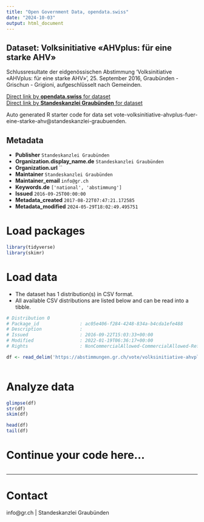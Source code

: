 ```yaml
---
title: "Open Government Data, opendata.swiss"
date: "2024-10-03"
output: html_document
---
```


## Dataset: Volksinitiative «AHVplus: für eine starke AHV»

Schlussresultate der eidgenössischen Abstimmung 'Volksinitiative «AHVplus: für eine starke AHV»', 25. September 2016, Graubünden - Grischun - Grigioni, aufgeschlüsselt nach Gemeinden.

[Direct link by **opendata.swiss** for dataset](https://opendata.swiss/de/dataset/volksinitiative-ahvplus-fur-eine-starke-ahv)<br>
[Direct link by **Standeskanzlei Graubünden** for dataset](https://abstimmungen.gr.ch/vote/volksinitiative-ahvplus-fuer-eine-starke-ahv/data)

Auto generated R starter code for data set vote-volksinitiative-ahvplus-fuer-eine-starke-ahv@standeskanzlei-graubuenden.

## Metadata

- **Publisher** `Standeskanzlei Graubünden`
- **Organization.display_name.de** `Standeskanzlei Graubünden`
- **Organization.url** ``
- **Maintainer** `Standeskanzlei Graubünden`
- **Maintainer_email** `info@gr.ch`
- **Keywords.de** `['national', 'abstimmung']`
- **Issued** `2016-09-25T00:00:00`
- **Metadata_created** `2017-08-22T07:47:21.172585`
- **Metadata_modified** `2024-05-29T18:02:49.495751`


# Load packages

```r

library(tidyverse)
library(skimr)

```

# Load data

-   The dataset has 1 distribution(s) in CSV format.
-   All available CSV distributions are listed below and can be read into a tibble.

```r

# Distribution 0
# Package_id               : ac05e406-f284-4248-834a-b4cda1efe488
# Description              : 
# Issued                   : 2016-09-22T15:03:33+00:00
# Modified                 : 2022-01-19T06:36:17+00:00
# Rights                   : NonCommercialAllowed-CommercialAllowed-ReferenceRequired

df <- read_delim('https://abstimmungen.gr.ch/vote/volksinitiative-ahvplus-fuer-eine-starke-ahv/data-csv')



```

# Analyze data

```r

glimpse(df)
str(df)
skim(df)

head(df)
tail(df)

```

# Continue your code here...

```r

```

------------------------------------------------------------------------

# Contact

info@gr.ch | Standeskanzlei Graubünden
